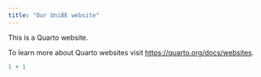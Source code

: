 ```yaml
---
title: "Our UniBE website"
---
```


This is a Quarto website.

To learn more about Quarto websites visit <https://quarto.org/docs/websites>.

```r
1 + 1
```
